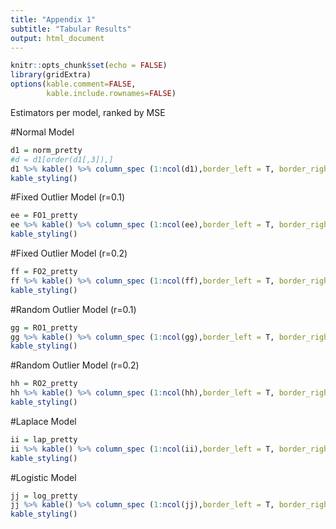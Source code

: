 ---
title: "Appendix 1"
subtitle: "Tabular Results"
output: html_document
---

```{r setup, include=FALSE}
knitr::opts_chunk$set(echo = FALSE)
library(gridExtra)
options(kable.comment=FALSE,
        kable.include.rownames=FALSE)
```


Estimators per model, ranked by MSE

#Normal Model


```{r dnorm, echo=FALSE}
d1 = norm_pretty
#d = d1[order(d1[,3]),]
d1 %>% kable() %>% column_spec (1:ncol(d1),border_left = T, border_right = T) %>%
kable_styling()
```

#Fixed Outlier Model (r=0.1)


```{r fo1, echo=FALSE}
ee = FO1_pretty
ee %>% kable() %>% column_spec (1:ncol(ee),border_left = T, border_right = T) %>%
kable_styling()
```

#Fixed Outlier Model (r=0.2)

```{r fo2, echo=FALSE}
ff = FO2_pretty
ff %>% kable() %>% column_spec (1:ncol(ff),border_left = T, border_right = T) %>%
kable_styling()

```

#Random Outlier Model (r=0.1)

```{r ro1, echo=FALSE}
gg = RO1_pretty
gg %>% kable() %>% column_spec (1:ncol(gg),border_left = T, border_right = T) %>%
kable_styling()
```

#Random Outlier Model (r=0.2)

```{r ro2, echo=FALSE}
hh = RO2_pretty
hh %>% kable() %>% column_spec (1:ncol(hh),border_left = T, border_right = T) %>%
kable_styling()
```

#Laplace Model

```{r lap, echo=FALSE}
ii = lap_pretty
ii %>% kable() %>% column_spec (1:ncol(ii),border_left = T, border_right = T) %>%
kable_styling()
```

#Logistic Model

```{r log, echo=FALSE}
jj = log_pretty
jj %>% kable() %>% column_spec (1:ncol(jj),border_left = T, border_right = T) %>%
kable_styling()
```

